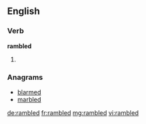 ==English==

===Verb===
'''rambled'''

# {{en-past of|ramble}}

===Anagrams===
* [[blarmed#English|blarmed]]
* [[marbled#English|marbled]]

[[de:rambled]]
[[fr:rambled]]
[[mg:rambled]]
[[vi:rambled]]
